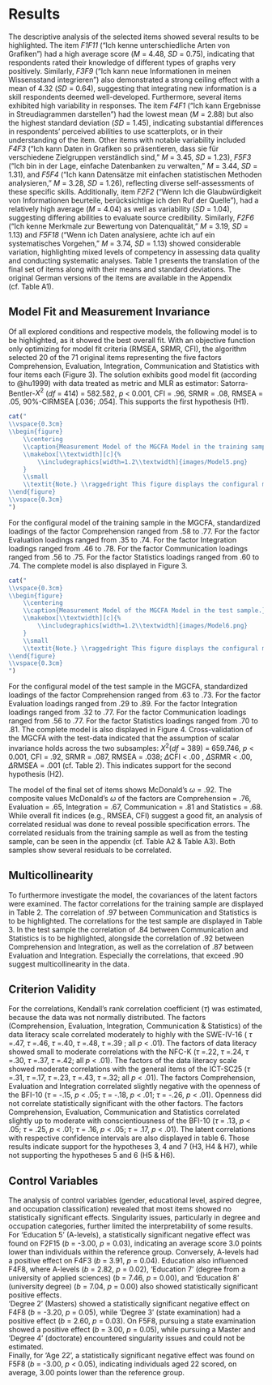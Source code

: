# Results
The descriptive analysis of the selected items showed several results to be highlighted. The item *F1F11* ("Ich kenne unterschiedliche Arten von Grafiken") had a high average score (*M* = 4.48, *SD* = 0.75), indicating that respondents rated their knowledge of different types of graphs very positively. Similarly, *F3F9* ("Ich kann neue Informationen in meinen Wissensstand integrieren") also demonstrated a strong ceiling effect with a mean of 4.32 (*SD* = 0.64), suggesting that integrating new information is a skill respondents deemed well-developed.
Furthermore, several items exhibited high variability in responses. The item *F4F1* ("Ich kann Ergebnisse in Streudiagrammen darstellen") had the lowest mean (*M* = 2.88) but also the highest standard deviation (*SD* = 1.45), indicating substantial differences in respondents’ perceived abilities to use scatterplots, or in their understanding of the item. Other items with notable variability included *F4F3* ("Ich kann Daten in Grafiken so präsentieren, dass sie für verschiedene Zielgruppen verständlich sind," *M* = 3.45, *SD* = 1.23), *F5F3* ("Ich bin in der Lage, einfache Datenbanken zu verwalten," *M* = 3.44, *SD* = 1.31), and *F5F4* ("Ich kann Datensätze mit einfachen statistischen Methoden analysieren," *M* = 3.28, *SD* = 1.26), reflecting diverse self-assessments of these specific skills.
Additionally, item *F2F2* ("Wenn Ich die Glaubwürdigkeit von Informationen beurteile, berücksichtige ich den Ruf der Quelle"), had a relatively high average (*M* = 4.04) as well as variability (*SD* = 1.04), suggesting differing abilities to evaluate source credibility. Similarly, *F2F6* ("Ich kenne Merkmale zur Bewertung von Datenqualität," *M* = 3.19, *SD* = 1.13) and *F5F18* ("Wenn ich Daten analysiere, achte ich auf ein systematisches Vorgehen," *M* = 3.74, *SD* = 1.13) showed considerable variation, highlighting mixed levels of competency in assessing data quality and conducting systematic analyses. Table 1 presents the translation of the final set of items along with their means and standard deviations. The original German versions of the items are available in the Appendix (cf. Table A1).

\begin{table}[htpb]
\caption{The selected item pool}
\resizebox{\textwidth}{!}{  % Resize the table content to fit the text width
\footnotesize
\begin{tabular}{lp{10cm}cc}
Tag & Item & Mean & \textit{SD}\\
\hline
F1F6 & When evaluating graphics, I am able to recognize contradictions. & 3.74 & .83\\
F1F8 & I recognize whether the interpretations of others fit the available data. & 3.66 & .97\\
F1F11 & I know different kinds of graphics. & 4.48 & .75 \\
F1F14 & I can recognize the central thesis of a scientific text. & 3.92 & .88\\
F2F2 & When I assess the credibility of information, I consider the reputation of the source. & 4.04 & 1.04\\
F2F6 & I know features for evaluating data quality. & 3.19 & 1.13\\
F2F15 & I check the qualifications of authors before relying on the information. & 3.18 & .94\\
F2F20 & I can tell when data is of poor quality. & 3.25 & .97\\
F3F2 & I deal with information that challenges my views. & 3.57 & .80\\
F3F4 & I can find information in databases quickly and easily. & 3.38 & .92\\
F3F6 & I prefer data-based information when forming an opinion. & 3.75 & 1.09\\
F3F9 & I can integrate new information into my knowledge base. & 4.32 & .64\\
F4F1 & I can present results in scatter plots. & 2.88 & 1.45\\
F4F3 & I can present data in graphics in such a way that they are understandable for different target groups. & 3.45 & 1.23\\
F4F6 & I can choose the most suitable form of presentation. & 3.54 & 1.01\\
F4F8 & I can use programs to create graphics to present results. & 3.73 & 1.17\\
F5F3 & I am able to administer simple databases. & 3.44 & 1.31\\
F5F4 & I can analyze data sets using simple statistical methods. & 3.28 & 1.26\\
F5F8 & When I am confronted with extensive data sets, I can gain insights from them. & 3.47 & 1.08\\
F5F18 & When I analyze data, I pay attention to a systematic approach. & 3.74 & 1.13\\
\hline
\end{tabular}
}

\vspace{10pt}
\small\textit{Note}. Translated items sorted by latent factor, selected by the algorithm. 
The tag refers to the name the item had in the programming. The First part of the tag is always indicative of the factor (F1 = Comprehension, F2 = Evaluation, F3 = Integration, F4 = Communication and F5 = Statistics). For every item the mean with the respective standard deviation (*SD*) is displayed.
\end{table}

## Model Fit and Measurement Invariance
Of all explored conditions and respective models, the following model is to be highlighted, as it showed the best overall fit.
With an objective function only optimizing for model fit criteria (RMSEA, SRMR, CFI), the algorithm selected 20 of the 71 original items representing the five factors Comprehension, Evaluation, Integration, Communication and Statistics with four items each (Figure 3). The solution exhibits good model fit (according to @hu1999) with data treated as metric and MLR as estimator: Satorra-Bentler-$X^{2}$ (*df* = 414) = 582.582, $p$ < 0.001, CFI = .96, SRMR = .08, RMSEA = .05, 90%-CIRMSEA [.036; .054]. This supports the first hypothesis (H1).

```r
cat("
\\vspace{0.3cm}
\\begin{figure}
    \\centering
    \\caption{Measurement Model of the MGCFA Model in the training sample.}
    \\makebox[\\textwidth][c]{%
        \\includegraphics[width=1.2\\textwidth]{images/Model5.png}
    }
    \\small 
    \\textit{Note.} \\raggedright This figure displays the configural measurement model of the data literacy items within the training sample, showing standardized factor loadings and latent covariances. The abbreviations q1 up to q20 represent the items, the abbreviations e1 up to e20 their respective residuals. The abbreviations, Comprehension (Comp.), Evaluation (Eval.), Integration (Int.), Communication (Comm.), and Statistics (Stat.) indicate which is the respective latent factor.
\\end{figure}
\\vspace{0.3cm}
")
```
For the configural model of the training sample in the MGCFA, standardized loadings of the factor Comprehension ranged from .58 to .77. For the factor Evaluation loadings ranged from .35 to .74. For the factor Integration loadings ranged from .46 to .78. For the factor Communication loadings ranged from .56 to .75. For the factor Statistics loadings ranged from .60 to .74. The complete model is also displayed in Figure 3.

```r
cat("
\\vspace{0.3cm}
\\begin{figure}
    \\centering
    \\caption{Measurement Model of the MGCFA Model in the test sample.} 
    \\makebox[\\textwidth][c]{%
        \\includegraphics[width=1.2\\textwidth]{images/Model6.png}
    }
    \\small
    \\textit{Note.} \\raggedright This figure displays the configural measurement model of the data literacy items within the test sample, showing standardized factor loadings and latent covariances. The abbreviations q1 up to q20 represent the items, the abbreviations e1 up to e20 their respective residuals. The abbreviations, Comprehension (Comp.), Evaluation (Eval.), Integration (Int.), Communication (Comm.), and Statistics (Stat.) indicate which is the respective latent factor.
\\end{figure}
\\vspace{0.3cm}
")

```
For the configural model of the test sample in the MGCFA, standardized loadings of the factor Comprehension ranged from .63 to .73. For the factor Evaluation loadings ranged from .29 to .89. For the factor Integration loadings ranged from .32 to .77. For the factor Communication loadings ranged from .56 to .77. For the factor Statistics loadings ranged from .70 to .81. The complete model is also displayed in Figure 4.
Cross-validation of the MGCFA with the test-data indicated that the assumption of scalar invariance holds across the two subsamples: $X^{2}$(*df* = 389) = 659.746, $p$ < 0.001, CFI = .92, SRMR = .087, RMSEA = .038; $\Delta\text{CFI}$ < .00 , $\Delta\text{SRMR}$ < .00, $\Delta\text{RMSEA}$ = .001 (cf. Table 2). This indicates support for the second hypothesis (H2).

\begin{table}[htpb]
\caption{Fit Indices for Model and Results of MGCFA testing}
\resizebox{\textwidth}{!}{
\small
\begin{tabular}{cccccccc}
\hline
Model &  Invariance level & CFI & RMSEA & SRMR & $\Delta$ CFI & $\Delta$ RMSEA & $\Delta$ SRMR \\
\hline
 Model 1 & Configural  &  .92 & .041 & .086 & - & - & -\\
  & Metric   &  .92 & .039 & .087 & .002 & .002 & .001\\
  & Scalar   & .92 & .038 & .087 & - & .001 & - \\
  & Residual & .91 & .041 & .092 & \textbf{.015} & .003 & .005\\
 
\hline
\end{tabular}
}

\vspace{10pt}
\small\textit{Note}. The table shows the essential fit indices of the model created with 'stuart', alongside their change in terms of Invariance testing, per invariance level. All Indices shown were estimated with ML as estimator.
\end{table}

The model of the final set of items shows McDonald’s $\omega$\textsubscript{total} = .92. The composite values McDonald’s $\omega$\textsubscript{total} of the factors are Comprehension = .76, Evaluation = .65, Integration = .67, Communication = .81 and  Statistics = .68. 
While overall fit indices (e.g., RMSEA, CFI) suggest a good fit, an analysis of correlated residual was done to reveal possible specification errors.
The correlated residuals from the training sample as well as from the testing sample, can be seen in the appendix (cf. Table A2 & Table A3). 
Both samples show several residuals to be correlated.

\begin{table}[htpb]
\caption{Latent Factor correlations training sample}

\resizebox{\textwidth}{!}{  
\begin{tabular}{lccccc}
\hline
& Comprehension & Evaluation & Integration & Communication & Statistics \\
\hline
Comprehension & 1.000 & & & & \\
Evaluation    & 0.672 & 1.000 & & & \\
Integration   & 0.596 & 0.715 & 1.000 & & \\
Communication & 0.735 & 0.720 & 0.604 & 1.000 & \\
Statistics    & 0.782 & 0.649 & 0.700 & \textbf{0.971} & 1.000 \\
\hline
\end{tabular}
}

\vspace{10pt}  % Adjust space between table and note
\small\textit{Note}. The table shows the correlations between the latent factors for the training sample.
\end{table}


## Multicollinearity 
To furthermore investigate the model, the covariances of the latent factors were examined. The factor correlations for the training sample are displayed in Table 2. The correlation of .97 between Communication and Statistics is to be highlighted. The correlations for the test sample are displayed in Table 3. In the test sample the correlation of .84 between Communication and Statistics is to be highlighted, alongside the correlation of .92 between Comprehension and Integration, as well as the correlation of .87 between Evaluation and Integration. Especially the correlations, that exceed .90 suggest multicollinearity in the data.

\begin{table}[htpb]
\caption{Latent Factor correlations test sample}

\resizebox{\textwidth}{!}{ 
\begin{tabular}{lccccc}
\hline
& Comprehension & Evaluation & Integration & Communication & Statistics \\
\hline
Comprehension & 1.000 & & & & \\
Evaluation    & 0.627 & 1.000 & & & \\
Integration   & \textbf{0.918} & \textbf{0.870} & 1.000 & & \\
Communication & 0.760 & 0.432 & 0.799 & 1.000 & \\
Statistics    & 0.707 & 0.361 & 0.694 & \textbf{0.837} & 1.000 \\
\hline
\end{tabular}
}

\vspace{10pt}  % Adjust space between table and note
\small\textit{Note}. The table shows the correlations between the latent factors for the test sample.
\end{table}

## Criterion Validity  
For the correlations, Kendall's rank correlation coefficient ($\tau$) was estimated, because the data was not normally distributed. The factors (Comprehension, Evaluation, Integration, Communication & Statistics) of the data literacy scale correlated moderately to highly with the SWE-IV-16 ( $\tau$ =.47, $\tau$ =.46, $\tau$ =.40, $\tau$ =.48, $\tau$ =.39 ; all $p$ < .01). The factors of data literacy showed small to moderate correlations with the NFC-K ($\tau$ =.22, $\tau$ =.24, $\tau$ =.30, $\tau$ =.37, $\tau$ =.42; all $p$ < .01). The factors of the data literacy scale showed moderate correlations with the general items of the ICT-SC25 ($\tau$ =.31, $\tau$ =.17, $\tau$ =.23, $\tau$ =.43, $\tau$ =.32; all $p$ < .01). The factors Comprehension, Evaluation and Integration correlated slightly negative with the openness of the BFI-10 ($\tau$ = -.15, $p$ < .05; $\tau$ = -.18, $p$ < .01; $\tau$ = -.26, $p$ < .01). Openness did not correlate statistically significant with the other factors. The factors Comprehension, Evaluation, Communication and Statistics correlated slightly up to moderate with conscientiousness of the BFI-10 ($\tau$ = .13, $p$ < .05; $\tau$ = .25, $p$ < .01; $\tau$ = .16, $p$ < .05; $\tau$ = .17, $p$ < .01). The latent correlations with respective confidence intervals are also displayed in table 6. 
Those results indicate support for the hypotheses 3, 4 and 7 (H3, H4 & H7), while not supporting the hypotheses 5 and 6 (H5 & H6).

\begin{table}[htbp]
\centering
\rotatebox{90}{ %
\begin{minipage}{\textheight} % Ensures caption is properly associated with the rotated content
\caption{Means with standard deviations, and correlations with confidence intervals}
\small
\begin{tabular}{lccccccccccc}
\hline
\textbf{Var} & \textit{M} & \textbf{1} & \textbf{2} & \textbf{3} & \textbf{4} & \textbf{5} & \textbf{6} & \textbf{7} & \textbf{8} & \textbf{9} \\
\hline
1. Con. & 3.68 & & & & & & & & & \\
   & [0.76] & & & & & & & & & \\
2. Open & 2.18 & -0.09 & & & & & & & & \\
   & [0.87] & [-0.21, 0.04] & & & & & & & & \\
3. Nfc & 4.89 & 0.16* & -0.06 & & & & & & & \\
   & [1.07] & [0.04, 0.28] & [-0.19, 0.06] & & & & & & & \\
4. Ict & 4.03 & 0.03 & -0.04 & 0.18** & & & & & & \\
   & [0.72] & [-0.10, 0.16] & [-0.16, 0.09] & [0.06, 0.30] & & & & & & \\
5. Swe & 3.66 & 0.38** & -0.24** & 0.30** & 0.34** & & & & & \\
   & [0.53] & [0.26, 0.48] & [-0.36, -0.12] & [0.19, 0.41] & [0.23, 0.45] & & & & & \\
6. Comp. & -0.03 & 0.13* & -0.15* & 0.22** & 0.31** & 0.47** & & & & \\
   & [0.85] & [0.01, 0.26] & [-0.28, -0.03] & [0.10, 0.34] & [0.19, 0.43] & [0.37, 0.56] & & & & \\
7. Eval. & -0.00 & 0.25** & -0.18** & 0.24** & 0.17** & 0.46** & 0.32** & & & \\
   & [0.54] & [0.12, 0.36] & [-0.30, -0.05] & [0.12, 0.36] & [0.04, 0.29] & [0.35, 0.55] & [0.20, 0.43] & & & \\
8. Int. & -0.01 & 0.05 & -0.26** & 0.30** & 0.23** & 0.40** & 0.28** & 0.26** & \\
   & [0.54] & [-0.07, 0.18] & [-0.37, -0.14] & [0.18, 0.41] & [0.11, 0.35] & [0.28, 0.50] & [0.16, 0.40] & [0.13, 0.37] & \\
9. Comm. & 0.01 & 0.16* & -0.10 & 0.37** & 0.43** & 0.48** & 0.52** & 0.27** & 0.34** \\
   & [0.92] & [0.04, 0.28] & [-0.23, 0.02] & [0.26, 0.48] & [0.33, 0.53] & [0.37, 0.57] & [0.42, 0.61] & [0.15, 0.38] & [0.22, 0.45] \\
10. Stat. & 0.03 & 0.17** & -0.04 & 0.42** & 0.32** & 0.39** & 0.40** & 0.18** & .30** & 0.61** \\
   & [1.00] & [0.04, 0.29] & [-0.17, 0.09] & [0.30, 0.52] & [0.20, 0.43] & [0.27, 0.49] & [0.29, 0.51] & [0.05, 0.30]& [0.18, 0.41 ] & [0.53, 0.69] \\
\hline
\end{tabular}
\par % Ensures separation of the table and note
\small\textit{Note}. The table displays values of Kendalls tau. \textit{M} and \textit{SD} are used to represent mean and standard deviation, respectively. Values in square brackets beneath the M show the respective standard deviation. The other values in square brackets indicate the 95\% confidence interval for each correlation. The confidence interval is a plausible range of population correlations that could have caused the sample correlation (Cumming, 2014). * indicates $p < .05$. ** indicates $p < .01$.
\end{minipage}%
}
\end{table}

## Control Variables  
The analysis of control variables (gender, educational level, aspired degree, and occupation classification) revealed that most items showed no statistically significant effects. Singularity issues, particularly in degree and occupation categories, further limited the interpretability of some results.  
For 'Education 5' (A-levels), a statistically significant negative effect was found on F2F15 ($b$ = -3.00, $p$ = 0.03), indicating an average score 3.0 points lower than individuals within the reference group. Conversely, A-levels had a positive effect on F4F3 ($b$ = 3.91, $p$ = 0.04). Education also influenced F4F8, where A-levels ($b$ = 2.82, $p$ = 0.02), 'Education 7' (degree from a university of applied sciences) ($b$ = 7.46, $p$ = 0.00), and 'Education 8' (university degree) ($b$ = 7.04, $p$ = 0.00) also showed statistically significant positive effects.  
'Degree 2' (Masters) showed a statistically significant negative effect on F4F8 ($b$ = -3.20, $p$ = 0.05), while 'Degree 3' (state examination) had a positive effect ($b$ = 2.60, $p$ = 0.03). On F5F8, pursuing a state examination showed a positive effect ($b$ = 3.00, $p$ = 0.05), while pursuing a Master and 'Degree 4' (doctorate) encountered singularity issues and could not be estimated.  
Finally, for 'Age 22', a statistically significant negative effect was found on F5F8 ($b$ = -3.00, $p$ < 0.05), indicating individuals aged 22 scored, on average, 3.00 points lower than the reference group.
